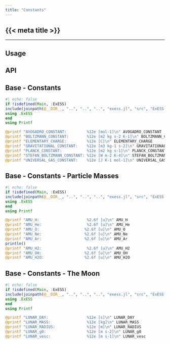 ```yaml
---
title: "Constants"
---
```


::: {.hidden }
# {{< meta title >}}
:::

---

## Usage

## API

::: {.callout-note appearance="simple" icon=false}
# Base - Constants
```julia
#| echo: false
if !isdefined(Main, :ExESS)
include(joinpath(@__DIR__, "..", "..", "..", "exess.jl", "src", "ExESS.jl"))
using .ExESS
end
using Printf

@printf "AVOGADRO_CONSTANT:         %12e [mol-1]\n" AVOGADRO_CONSTANT
@printf "BOLTZMANN_CONSTANT:        %12e [m2 kg s-2 K-1]\n" BOLTZMANN_CONSTANT
@printf "ELEMENTARY_CHARGE:         %12e [C]\n" ELEMENTARY_CHARGE
@printf "GRAVITATIONAL_CONSTANT:    %12e [m3 kg-1 s-2]\n" GRAVITATIONAL_CONSTANT
@printf "PLANCK_CONSTANT:           %12e [m2 kg s-1]\n" PLANCK_CONSTANT
@printf "STEFAN_BOLTZMANN_CONSTANT: %12e [W m-2 K-4]\n" STEFAN_BOLTZMANN_CONSTANT
@printf "UNIVERSAL_GAS_CONSTANT:    %12e [J K-1 mol-1]\n" UNIVERSAL_GAS_CONSTANT
```
:::



::: {.callout-note appearance="simple" icon=false}
# Base - Constants - Particle Masses
```julia
#| echo: false
if !isdefined(Main, :ExESS)
include(joinpath(@__DIR__, "..", "..", "..", "exess.jl", "src", "ExESS.jl"))
using .ExESS
end
using Printf

@printf "AMU_H:                     %2.6f [u]\n" AMU_H
@printf "AMU_He:                    %2.6f [u]\n" AMU_He
@printf "AMU_O:                    %2.6f [u]\n" AMU_O
@printf "AMU_Ne:                   %2.6f [u]\n" AMU_Ne
@printf "AMU_Ar:                   %2.6f [u]\n" AMU_Ar
println()
@printf "AMU_H2:                    %2.6f [u]\n" AMU_H2
@printf "AMU_OH:                   %2.6f [u]\n" AMU_OH
@printf "AMU_H2O:                  %2.6f [u]\n" AMU_H2O
```
:::




::: {.callout-note appearance="simple" icon=false}
# Base - Constants - The Moon
```julia
#| echo: false
if !isdefined(Main, :ExESS)
include(joinpath(@__DIR__, "..", "..", "..", "exess.jl", "src", "ExESS.jl"))
using .ExESS
end
using Printf

@printf "LUNAR_DAY:                 %12e [s]\n" LUNAR_DAY
@printf "LUNAR_MASS:                %12e [kg]\n" LUNAR_MASS
@printf "LUNAR_RADIUS:              %12e [m]\n" LUNAR_RADIUS
@printf "LUNAR_g0:                  %12e [m s-2]\n" LUNAR_g0
@printf "LUNAR_vesc:                %12e [m s-1]\n" LUNAR_vesc
```
:::
